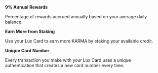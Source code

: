 **9% Annual Rewards**

Percentage of rewards accrued annually based on your average daily balance.

**Earn More from Staking**

Use your Lux Card to earn more KARMA by staking your available credit.

**Unique Card Number**

Every transaction you make with your Lux Card uses a unique authentication that creates a new card number every time.